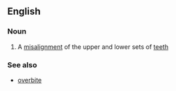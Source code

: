 ==English==

===Noun===
{{wikipedia}}
{{en-noun}}

#{{medicine}} A [[misalignment]] of the upper and lower sets of [[teeth]]

===See also===
*[[overbite]]